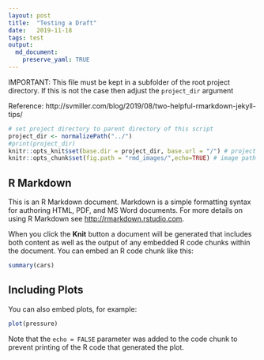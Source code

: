 ```yaml
---
layout: post
title:  "Testing a Draft"
date:   2019-11-18
tags: test
output: 
  md_document:
    preserve_yaml: TRUE
---
```


IMPORTANT: This file must be kept in a subfolder of the root project directory.
If this is not the case then adjust the `project_dir` argument

Reference: http://svmiller.com/blog/2019/08/two-helpful-rmarkdown-jekyll-tips/

```r
# set project directory to parent directory of this script 
project_dir <- normalizePath("../")
#print(project_dir)
knitr::opts_knit$set(base.dir = project_dir, base.url = "/") # project root folder
knitr::opts_chunk$set(fig.path = "rmd_images/",echo=TRUE) # image path
```

## R Markdown

This is an R Markdown document. Markdown is a simple formatting syntax for authoring HTML, PDF, and MS Word documents. For more details on using R Markdown see <http://rmarkdown.rstudio.com>.

When you click the **Knit** button a document will be generated that includes both content as well as the output of any embedded R code chunks within the document. You can embed an R code chunk like this:

```r
summary(cars)
```

## Including Plots

You can also embed plots, for example:

```r
plot(pressure)
```

Note that the `echo = FALSE` parameter was added to the code chunk to prevent printing of the R code that generated the plot.
